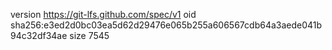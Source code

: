 version https://git-lfs.github.com/spec/v1
oid sha256:e3ed2d0bc03ea5d62d29476e065b255a606567cdb64a3aede041b94c32df34ae
size 7545
